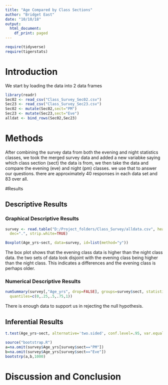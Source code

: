 ```yaml
---
title: "Age Compared by Class Sections"
author: "Bridget East"
date: "10/10/18"
output:
  html_document:
    df_print: paged
---
```


```r
require(tidyverse)
require(tigerstats)

```

# Introduction

<!--In this section you explain what you are trying to show.  Where did the data come from?  What is the research or other question you are trying to answer?!-->
  
We start by loading the data into 2 data frames

```r
library(readr)
Sec02 <- read_csv("Class_Survey_Sec02.csv")
Sec23 <- read_csv("Class_Survey_Sec23.csv")
Sec02 <- mutate(Sec02,sect="PM")
Sec23 <- mutate(Sec23,sect="Eve")
alldat <- bind_rows(Sec02,Sec23)
```



# Methods

<!--Decide on your methods:  use "variable analysis" or other appropriate descriptors.  Make sure to choose at least one graphical method and at least one numerical method.!-->
  
After combining the survey data from both the evening and night statistics classes, we took the merged survey data and added a new variabke saying which class section (sect) the data is from, we then take the data and compare the evening (eve) and night (pm) classes. we use that to answer our questions. there are approximately 40 responses in each data set and 83 over all.
  
#Results

<!--Divide this section into two sub-sections:  One for your descriptive  results and one for your inferential results.!-->

## Descriptive Results

### Graphical Descriptive Results
  
```r
survey <- read.table("D:/Project_folders/Class_Survey/alldata.csv", header=TRUE, sep=",", na.strings="NA", 
  dec=".", strip.white=TRUE)
```
  
```r
Boxplot(Age_yrs~sect, data=survey, id=list(method="y"))
```
  
The box plot shows that the evening class data is higher than the night class data. the two sets of data look disjoint with the evening class being higher than the night class. This indicates a differences and the evening class is perhaps older.
  
<!--Graphical results here.  Make sure to show your code.  Provide appropriate labels for axes, giving units if possible, and provide a good title for the graph, too.  Use the graphical results to describe the patterns if any that exist in the data as focused toward the research question!-->

### Numerical Descriptive Results

<!--Numerical results go here. Use the numerical results to describe the patterns if any that exist in the data as focused toward the research question!-->
  
```r
numSummary(survey[,"Age_yrs", drop=FALSE], groups=survey$sect, statistics=c("mean", "sd", "IQR", "quantiles"), 
  quantiles=c(0,.25,.5,.75,1))
```
  
There is enough data to support us in rejecting the null hypothesis.
  
## Inferential Results

<!--State hypothesis clearly.  Make sure your discussion of the inferential test covers all the aspects that the test output produces, such as test statistic, p-value etc.  Make a decision about the null hypothesis, explain the assumptions on which the selected test/procedure was based, and why the chosen procedure satisfys the assumptions and is appropriate to answer the research question!-->
  
```r
t.test(Age_yrs~sect, alternative='two.sided', conf.level=.95, var.equal=FALSE, data=survey)
```
  
  
```r
source("bootstrap.R")
a=na.omit(survey$Age_yrs[survey$sect=="PM"])
b=na.omit(survey$Age_yrs[survey$sect=="Eve"])
bootstrp(a,b,1000)
```

  
# Discussion and Conclusion

<!--Discussion and conclusion here.  If you found a relationship be sure to consider whether the relationship occurs because one of the variavbles causes the other, or whether they perhasps are related for some other reason.  Watch the chapter 6 videos from the GeorgeTown videos collection.!-->












